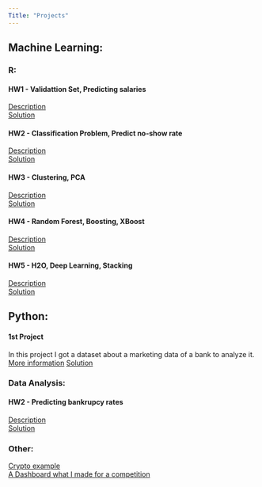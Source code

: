 ---
Title: "Projects"
---

<link rel="stylesheet" href="styles.css" type="text/css">

## Machine Learning:

### R:

#### HW1 - Validattion Set, Predicting salaries
[Description](ml_homework_1.html)  
[Solution](kristof_menyhert_machinelearnig_hw1.html)

#### HW2 - Classification Problem, Predict no-show rate
[Description](ml_homework_2.html)  
[Solution](kristof_menyhert_machinelearnig_hw2.html)

#### HW3 - Clustering, PCA
[Description](ml_homework_3.html)  
[Solution](kristof_menyhert_machinelearnig_hw3.html)

#### HW4 - Random Forest, Boosting, XBoost
[Description](ml_homework_4.html)  
[Solution](kristof_menyhert_machinelearnig_II_hw1.html)

#### HW5 - H2O, Deep Learning, Stacking
[Description](ml_homework_5.html)  
[Solution](kristof_menyhert_machinelearnig_II_hw2.html)

## Python:

#### 1st Project
In this project I got a dataset about a marketing data of a bank to analyze it. [More information](http://archive.ics.uci.edu/ml/index.php)
[Solution](data_beadando_menyhert_kristof.html)

### Data Analysis:

#### HW2 - Predicting bankrupcy rates
[Description](DA4_Assignment2.pptx)  
[Solution](menyhert_kristof_da4_hw2.html)

### Other:

[Crypto example](jo_crypto_v1.html)  
[A Dashboard what I made for a competition](https://krinya.shinyapps.io/OTP_verseny/)
